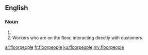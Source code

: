 ==English==

===Noun===
{{head|en}}

# {{plural of|floorperson}}
# Workers who are on the floor, interacting directly with customers.

[[ar:floorpeople]]
[[fr:floorpeople]]
[[ku:floorpeople]]
[[my:floorpeople]]